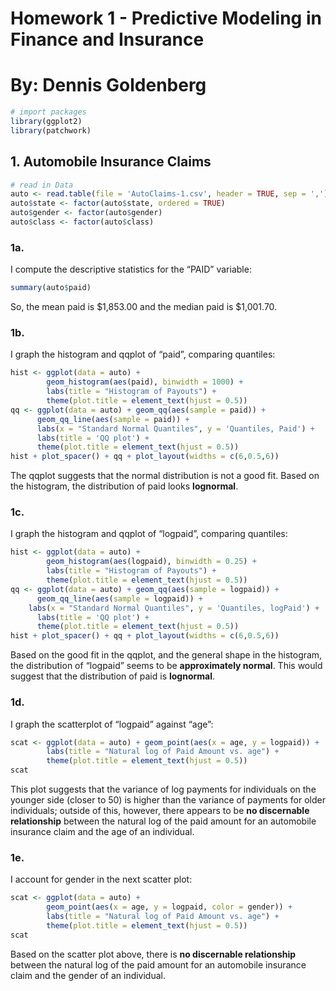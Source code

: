 # Homework 1 - Predictive Modeling in Finance and Insurance

# By: Dennis Goldenberg

```r
# import packages
library(ggplot2)
library(patchwork)
```

## 1. Automobile Insurance Claims

```r
# read in Data
auto <- read.table(file = 'AutoClaims-1.csv', header = TRUE, sep = ',')
auto$state <- factor(auto$state, ordered = TRUE)
auto$gender <- factor(auto$gender)
auto$class <- factor(auto$class)
```

### 1a.

I compute the descriptive statistics for the "PAID" variable:

```r
summary(auto$paid)
```

So, the mean paid is \$1,853.00 and the median paid is \$1,001.70.

### 1b.

I graph the histogram and qqplot of "paid", comparing quantiles:

```r
hist <- ggplot(data = auto) + 
        geom_histogram(aes(paid), binwidth = 1000) +
        labs(title = "Histogram of Payouts") + 
        theme(plot.title = element_text(hjust = 0.5))
qq <- ggplot(data = auto) + geom_qq(aes(sample = paid)) +
      geom_qq_line(aes(sample = paid)) +
      labs(x = "Standard Normal Quantiles", y = 'Quantiles, Paid') + 
      labs(title = 'QQ plot') + 
      theme(plot.title = element_text(hjust = 0.5))
hist + plot_spacer() + qq + plot_layout(widths = c(6,0.5,6))
```

The qqplot suggests that the normal distribution is not a good fit. Based on the histogram, the distribution of paid looks $\textbf{lognormal}$.

### 1c.

I graph the histogram and qqplot of "logpaid", comparing quantiles:

```r
hist <- ggplot(data = auto) + 
        geom_histogram(aes(logpaid), binwidth = 0.25) +
        labs(title = "Histogram of Payouts") + 
        theme(plot.title = element_text(hjust = 0.5))
qq <- ggplot(data = auto) + geom_qq(aes(sample = logpaid)) +
      geom_qq_line(aes(sample = logpaid)) +
    labs(x = "Standard Normal Quantiles", y = 'Quantiles, logPaid') +
      labs(title = 'QQ plot') + 
      theme(plot.title = element_text(hjust = 0.5))
hist + plot_spacer() + qq + plot_layout(widths = c(6,0.5,6))
```

Based on the good fit in the qqplot, and the general shape in the histogram, the distribution of "logpaid" seems to be $\textbf{approximately normal}$. This would suggest that the distribution of paid is $\textbf{lognormal}$.

### 1d.

I graph the scatterplot of "logpaid" against "age":

```r
scat <- ggplot(data = auto) + geom_point(aes(x = age, y = logpaid)) +
        labs(title = "Natural log of Paid Amount vs. age") +
        theme(plot.title = element_text(hjust = 0.5))
scat
```

This plot suggests that the variance of log payments for individuals on the younger side (closer to 50) is higher than the variance of payments for older individuals; outside of this, however, there appears to be $\textbf{no discernable relationship}$ between the natural log of the paid amount for an automobile insurance claim and the age of an individual.

### 1e.

I account for gender in the next scatter plot:

```r
scat <- ggplot(data = auto) + 
        geom_point(aes(x = age, y = logpaid, color = gender)) +
        labs(title = "Natural log of Paid Amount vs. age") +
        theme(plot.title = element_text(hjust = 0.5))
scat
```

Based on the scatter plot above, there is $\textbf{no discernable relationship}$ between the natural log of the paid amount for an automobile insurance claim and the gender of an individual.

